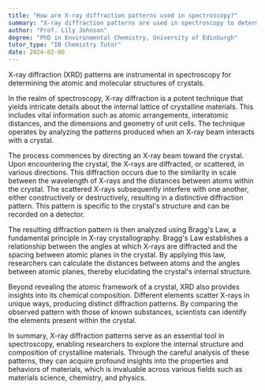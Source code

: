 ```yaml
---
title: "How are X-ray diffraction patterns used in spectroscopy?"
summary: "X-ray diffraction patterns are used in spectroscopy to determine the atomic and molecular structure of a crystal."
author: "Prof. Lily Johnson"
degree: "PhD in Environmental Chemistry, University of Edinburgh"
tutor_type: "IB Chemistry Tutor"
date: 2024-02-06
---
```


X-ray diffraction (XRD) patterns are instrumental in spectroscopy for determining the atomic and molecular structures of crystals.

In the realm of spectroscopy, X-ray diffraction is a potent technique that yields intricate details about the internal lattice of crystalline materials. This includes vital information such as atomic arrangements, interatomic distances, and the dimensions and geometry of unit cells. The technique operates by analyzing the patterns produced when an X-ray beam interacts with a crystal.

The process commences by directing an X-ray beam toward the crystal. Upon encountering the crystal, the X-rays are diffracted, or scattered, in various directions. This diffraction occurs due to the similarity in scale between the wavelength of X-rays and the distances between atoms within the crystal. The scattered X-rays subsequently interfere with one another, either constructively or destructively, resulting in a distinctive diffraction pattern. This pattern is specific to the crystal's structure and can be recorded on a detector.

The resulting diffraction pattern is then analyzed using Bragg's Law, a fundamental principle in X-ray crystallography. Bragg's Law establishes a relationship between the angles at which X-rays are diffracted and the spacing between atomic planes in the crystal. By applying this law, researchers can calculate the distances between atoms and the angles between atomic planes, thereby elucidating the crystal's internal structure.

Beyond revealing the atomic framework of a crystal, XRD also provides insights into its chemical composition. Different elements scatter X-rays in unique ways, producing distinct diffraction patterns. By comparing the observed pattern with those of known substances, scientists can identify the elements present within the crystal.

In summary, X-ray diffraction patterns serve as an essential tool in spectroscopy, enabling researchers to explore the internal structure and composition of crystalline materials. Through the careful analysis of these patterns, they can acquire profound insights into the properties and behaviors of materials, which is invaluable across various fields such as materials science, chemistry, and physics.
    